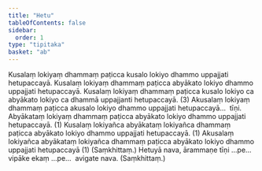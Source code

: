 ```yaml
---
title: "Hetu"
tableOfContents: false
sidebar:
  order: 1
type: "tipitaka"
basket: "ab"
---
```



<DynamicBreadcrumb />

<Division number="30">

<Paragraph number="1175">
Kusalaṃ lokiyaṃ dhammaṃ paṭicca kusalo lokiyo dhammo uppajjati hetupaccayā. Kusalaṃ lokiyaṃ dhammaṃ paṭicca abyākato lokiyo dhammo uppajjati hetupaccayā. Kusalaṃ lokiyaṃ dhammaṃ paṭicca kusalo lokiyo ca abyākato lokiyo ca dhammā uppajjanti hetupaccayā. (3)
</Paragraph>

<Paragraph number="1176">
Akusalaṃ lokiyaṃ dhammaṃ paṭicca akusalo lokiyo dhammo uppajjati hetupaccayā…  tīṇi.
</Paragraph>

<Paragraph number="1177">
Abyākataṃ lokiyaṃ dhammaṃ paṭicca abyākato lokiyo dhammo uppajjati hetupaccayā. (1)
</Paragraph>

<Paragraph number="1178">
Kusalaṃ lokiyañca abyākataṃ lokiyañca dhammaṃ paṭicca abyākato lokiyo dhammo uppajjati hetupaccayā. (1)
</Paragraph>

<Paragraph number="1179">
Akusalaṃ lokiyañca abyākataṃ lokiyañca dhammaṃ paṭicca abyākato lokiyo dhammo uppajjati hetupaccayā (1) (Saṃkhittaṃ.)
</Paragraph>

</Division>
<Division number="31">

<Paragraph number="1180">
Hetuyā nava, ārammaṇe tīṇi …pe…  vipāke ekaṃ …pe…  avigate nava. (Saṃkhittaṃ.)
</Paragraph>
</Division>